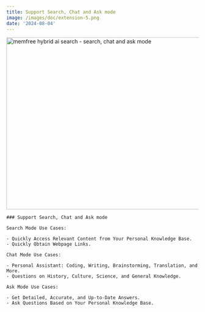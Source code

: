 ```yaml
---
title: Support Search, Chat and Ask mode
image: /images/doc/extension-5.png
date: '2024-08-04'
---
```


<Image src="/images/changelog/search-mode.webp" width="800" height="450" alt="memfree hybrid ai search - search, chat and ask mode" />

<Card className="py-10 my-10" href="/">

    ### Support Search, Chat and Ask mode

    Search Mode Use Cases:

    - Quickly Access Relevant Content from Your Personal Knowledge Base.
    - Quickly Obtain Webpage Links.

    Chat Mode Use Cases:

    - Personal Assistant: Coding, Writing, Brainstorming, Translation, and More.
    - Questions on History, Culture, Science, and General Knowledge.

    Ask Mode Use Cases:

    - Get Detailed, Accurate, and Up-to-Date Answers.
    - Ask Questions Based on Your Personal Knowledge Base.

</Card>
